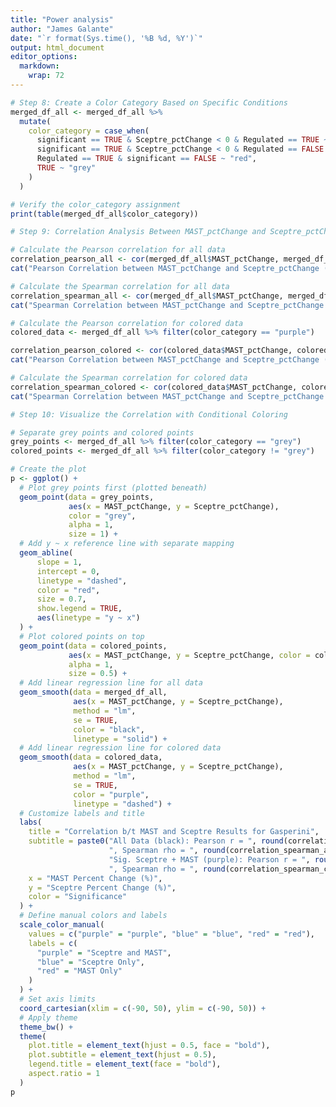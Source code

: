 ```yaml
---
title: "Power analysis"
author: "James Galante"
date: "`r format(Sys.time(), '%B %d, %Y')`"
output: html_document
editor_options: 
  markdown: 
    wrap: 72
---
```



```r
# Step 8: Create a Color Category Based on Specific Conditions
merged_df_all <- merged_df_all %>%
  mutate(
    color_category = case_when(
      significant == TRUE & Sceptre_pctChange < 0 & Regulated == TRUE ~ "purple",   # Sceptre and MAST
      significant == TRUE & Sceptre_pctChange < 0 & Regulated == FALSE ~ "blue",  # Sceptre Only
      Regulated == TRUE & significant == FALSE ~ "red",                            # MAST Only
      TRUE ~ "grey"                                                                 # Neither
    )
  )

# Verify the color_category assignment
print(table(merged_df_all$color_category))
```

```r
# Step 9: Correlation Analysis Between MAST_pctChange and Sceptre_pctChange

# Calculate the Pearson correlation for all data
correlation_pearson_all <- cor(merged_df_all$MAST_pctChange, merged_df_all$Sceptre_pctChange, use = "complete.obs")
cat("Pearson Correlation between MAST_pctChange and Sceptre_pctChange (All):", correlation_pearson_all, "\n")

# Calculate the Spearman correlation for all data
correlation_spearman_all <- cor(merged_df_all$MAST_pctChange, merged_df_all$Sceptre_pctChange, method = "spearman", use = "complete.obs")
cat("Spearman Correlation between MAST_pctChange and Sceptre_pctChange (All):", correlation_spearman_all, "\n")

# Calculate the Pearson correlation for colored data
colored_data <- merged_df_all %>% filter(color_category == "purple")

correlation_pearson_colored <- cor(colored_data$MAST_pctChange, colored_data$Sceptre_pctChange, use = "complete.obs")
cat("Pearson Correlation between MAST_pctChange and Sceptre_pctChange (Both):", correlation_pearson_colored, "\n")

# Calculate the Spearman correlation for colored data
correlation_spearman_colored <- cor(colored_data$MAST_pctChange, colored_data$Sceptre_pctChange, method = "spearman", use = "complete.obs")
cat("Spearman Correlation between MAST_pctChange and Sceptre_pctChange (Both):", correlation_spearman_colored, "\n")
```

```r
# Step 10: Visualize the Correlation with Conditional Coloring

# Separate grey points and colored points
grey_points <- merged_df_all %>% filter(color_category == "grey")
colored_points <- merged_df_all %>% filter(color_category != "grey")

# Create the plot
p <- ggplot() +
  # Plot grey points first (plotted beneath)
  geom_point(data = grey_points,
             aes(x = MAST_pctChange, y = Sceptre_pctChange),
             color = "grey",
             alpha = 1,
             size = 1) +
  # Add y ~ x reference line with separate mapping
  geom_abline(
      slope = 1, 
      intercept = 0, 
      linetype = "dashed", 
      color = "red",
      size = 0.7,
      show.legend = TRUE,
      aes(linetype = "y ~ x")
  ) +
  # Plot colored points on top
  geom_point(data = colored_points,
             aes(x = MAST_pctChange, y = Sceptre_pctChange, color = color_category),
             alpha = 1,
             size = 0.5) +
  # Add linear regression line for all data
  geom_smooth(data = merged_df_all,
              aes(x = MAST_pctChange, y = Sceptre_pctChange),
              method = "lm",
              se = TRUE,
              color = "black",
              linetype = "solid") +
  # Add linear regression line for colored data
  geom_smooth(data = colored_data,
              aes(x = MAST_pctChange, y = Sceptre_pctChange),
              method = "lm",
              se = TRUE,
              color = "purple",
              linetype = "dashed") +
  # Customize labels and title
  labs(
    title = "Correlation b/t MAST and Sceptre Results for Gasperini",
    subtitle = paste0("All Data (black): Pearson r = ", round(correlation_pearson_all, 3), 
                      ", Spearman rho = ", round(correlation_spearman_all, 3), "\n",
                      "Sig. Sceptre + MAST (purple): Pearson r = ", round(correlation_pearson_colored, 3), 
                      ", Spearman rho = ", round(correlation_spearman_colored, 3)),
    x = "MAST Percent Change (%)",
    y = "Sceptre Percent Change (%)",
    color = "Significance"
  ) +
  # Define manual colors and labels
  scale_color_manual(
    values = c("purple" = "purple", "blue" = "blue", "red" = "red"),
    labels = c(
      "purple" = "Sceptre and MAST",
      "blue" = "Sceptre Only",
      "red" = "MAST Only"
    )
  ) +
  # Set axis limits
  coord_cartesian(xlim = c(-90, 50), ylim = c(-90, 50)) +
  # Apply theme
  theme_bw() +
  theme(
    plot.title = element_text(hjust = 0.5, face = "bold"),
    plot.subtitle = element_text(hjust = 0.5),
    legend.title = element_text(face = "bold"),
    aspect.ratio = 1
  )
p
```


